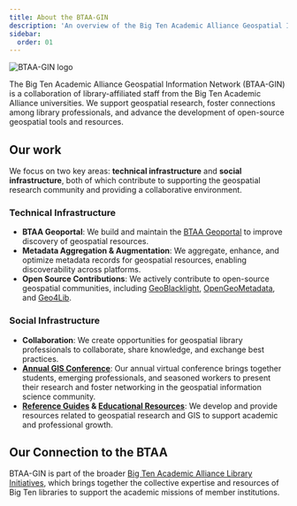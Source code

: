 ```yaml
---
title: About the BTAA-GIN
description: 'An overview of the Big Ten Academic Alliance Geospatial Information Network'
sidebar:
  order: 01
---
```



<Card title="Overview">

![BTAA-GIN logo](@images/gin.jpg)

The Big Ten Academic Alliance Geospatial Information Network (BTAA-GIN) is a collaboration of library-affiliated staff from the Big Ten Academic Alliance universities. We support geospatial research, foster connections among library professionals, and advance the development of open-source geospatial tools and resources.



</Card>

## Our work

We focus on two key areas: **technical infrastructure** and **social infrastructure**, both of which contribute to supporting the geospatial research community and providing a collaborative environment.

### Technical Infrastructure

* **BTAA Geoportal**: We build and maintain the [BTAA Geoportal](https://geo.btaa.org) to improve discovery of geospatial resources.
* **Metadata Aggregation & Augmentation**: We aggregate, enhance, and optimize metadata records for geospatial resources, enabling discoverability across platforms.
* **Open Source Contributions**: We actively contribute to open-source geospatial communities, including [GeoBlacklight](https://geoblacklight.org), [OpenGeoMetadata](https://opengeometadata.org), and [Geo4Lib](https://geo4lib.org).

### Social Infrastructure

* **Collaboration**: We create opportunities for geospatial library professionals to collaborate, share knowledge, and exchange best practices.
* **[Annual GIS Conference](~/conference)**: Our annual virtual conference brings together students, emerging professionals, and seasoned workers to present their research and foster networking in the geospatial information science community.
* **[Reference Guides](~/guides) & [Educational Resources](~/tutorials)**: We develop and provide resources related to geospatial research and GIS to support academic and professional growth.


## Our Connection to the BTAA

BTAA-GIN is part of the broader [Big Ten Academic Alliance Library Initiatives](https://btaa.org/library/Libraries), which brings together the collective expertise and resources of Big Ten libraries to support the academic missions of member institutions.

